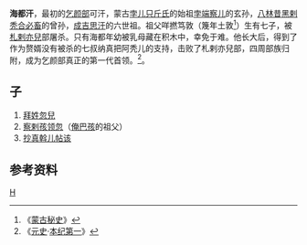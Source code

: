 {{Distinguish|海都}}

'''海都汗'''，最初的[[乞颜部|乞颜部]]可汗，蒙古[[孛儿只斤氏|孛儿只斤氏]]的始祖[[孛端察儿|孛端察儿]]的玄孙，[[八林昔黑剌秃合必畜|八林昔黑剌秃合必畜]]的曾孙，[[成吉思汗|成吉思汗]]的六世祖。祖父咩撚笃敦（篾年土敦<ref>《[[蒙古秘史|蒙古秘史]]》</ref>）生有七子，被[[札剌亦兒|札剌亦兒]]部屠杀。只有海都年幼被乳母藏在积木中，幸免于难。他长大后，得到了作为赘婿没有被杀的七叔纳真把阿秃儿的支持，击败了札剌亦兒部，四周部族归附，成为乞颜部真正的第一代首领。<ref>《[[元史|元史]]·[[s:元史/卷001|本纪第一]]》</ref>。

==子==
#[[拜姓忽兒|拜姓忽兒]]
#[[察剌孩领忽|察剌孩领忽]]（[[俺巴孩|俺巴孩]]的祖父）
#[[抄真斡儿帖该|抄真斡儿帖该]]

==参考资料==
{{reflist}}

{{元朝人小作品}}

[[Category:蒙古族人物|H]]
